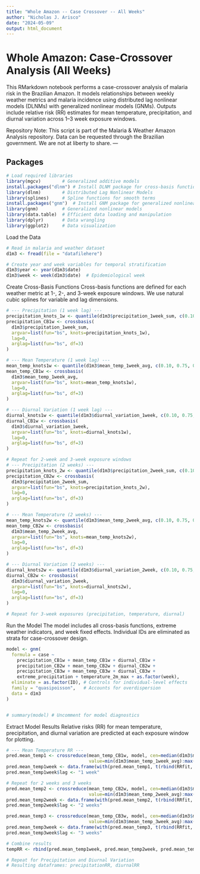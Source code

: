 ---
title: "Whole Amazon -- Case Crossover -- All Weeks"
author: "Nicholas J. Arisco"
date: "2024-05-09"
output: html_document
---

# Whole Amazon: Case-Crossover Analysis (All Weeks)

This RMarkdown notebook performs a case-crossover analysis of malaria risk in the Brazilian Amazon. It models relationships between weekly weather metrics and malaria incidence using distributed lag nonlinear models (DLNMs) with generalized nonlinear models (GNMs). Outputs include relative risk (RR) estimates for mean temperature, precipitation, and diurnal variation across 1–3 week exposure windows.

Repository Note:
This script is part of the Malaria & Weather Amazon Analysis repository. Data can be requested through the Brazilian government. We are not at liberty to share.
---

## Packages
```{r}
# Load required libraries
library(mgcv)        # Generalized additive models
install.packages("dlnm") # Install DLNM package for cross-basis functions
library(dlnm)        # Distributed Lag Nonlinear Models
library(splines)     # Spline functions for smooth terms
install.packages("gnm")  # Install GNM package for generalized nonlinear models
library(gnm)         # Generalized nonlinear models
library(data.table)  # Efficient data loading and manipulation
library(dplyr)       # Data wrangling
library(ggplot2)     # Data visualization
```

Load the Data
``` {r}

# Read in malaria and weather dataset
d1m3 <- fread(file = "datafilehere")

# Create year and week variables for temporal stratification
d1m3$year <- year(d1m3$date)
d1m3$week <- week(d1m3$date)  # Epidemiological week
```

Create Cross-Basis Functions
Cross-basis functions are defined for each weather metric at 1-, 2-, and 3-week exposure windows. We use natural cubic splines for variable and lag dimensions.

```{r}

# --- Precipitation (1 week lag) ---
precipitation_knots_1w <- quantile(d1m3$precipitation_1week_sum, c(0.10, 0.75, 0.90))
precipitation_CB1w <- crossbasis(
  d1m3$precipitation_1week_sum, 
  argvar=list(fun="bs", knots=precipitation_knots_1w), 
  lag=0, 
  arglag=list(fun="bs", df=3)
)

# --- Mean Temperature (1 week lag) ---
mean_temp_knots1w <- quantile(d1m3$mean_temp_1week_avg, c(0.10, 0.75, 0.90))
mean_temp_CB1w <- crossbasis(
  d1m3$mean_temp_1week_avg, 
  argvar=list(fun="bs", knots=mean_temp_knots1w), 
  lag=0, 
  arglag=list(fun="bs", df=3)
)

# --- Diurnal Variation (1 week lag) ---
diurnal_knots1w <- quantile(d1m3$diurnal_variation_1week, c(0.10, 0.75, 0.90))
diurnal_CB1w <- crossbasis(
  d1m3$diurnal_variation_1week, 
  argvar=list(fun="bs", knots=diurnal_knots1w), 
  lag=0, 
  arglag=list(fun="bs", df=3)
)

# Repeat for 2-week and 3-week exposure windows
# --- Precipitation (2 weeks) ---
precipitation_knots_2w <- quantile(d1m3$precipitation_2week_sum, c(0.10, 0.75, 0.90))
precipitation_CB2w <- crossbasis(
  d1m3$precipitation_2week_sum, 
  argvar=list(fun="bs", knots=precipitation_knots_2w), 
  lag=0, 
  arglag=list(fun="bs", df=3)
)

# --- Mean Temperature (2 weeks) ---
mean_temp_knots2w <- quantile(d1m3$mean_temp_2week_avg, c(0.10, 0.75, 0.90))
mean_temp_CB2w <- crossbasis(
  d1m3$mean_temp_2week_avg, 
  argvar=list(fun="bs", knots=mean_temp_knots2w), 
  lag=0, 
  arglag=list(fun="bs", df=3)
)

# --- Diurnal Variation (2 weeks) ---
diurnal_knots2w <- quantile(d1m3$diurnal_variation_2week, c(0.10, 0.75, 0.90))
diurnal_CB2w <- crossbasis(
  d1m3$diurnal_variation_2week, 
  argvar=list(fun="bs", knots=diurnal_knots2w), 
  lag=0, 
  arglag=list(fun="bs", df=3)
)

# Repeat for 3-week exposures (precipitation, temperature, diurnal)

```
Run the Model
The model includes all cross-basis functions, extreme weather indicators, and week fixed effects. Individual IDs are eliminated as strata for case-crossover design.

```{r}

model <- gnm(
  formula = case ~ 
    precipitation_CB1w + mean_temp_CB1w + diurnal_CB1w +
    precipitation_CB2w + mean_temp_CB2w + diurnal_CB2w +
    precipitation_CB3w + mean_temp_CB3w + diurnal_CB3w +
    extreme_precipitation + temperature_2m_max + as.factor(week),
  eliminate = as.factor(ID), # Controls for individual-level effects
  family = "quasipoisson",   # Accounts for overdispersion
  data = d1m3
)


# summary(model) # Uncomment for model diagnostics

```

Extract Model Results
Relative risks (RR) for mean temperature, precipitation, and diurnal variation are predicted at each exposure window for plotting.

```{r}
# --- Mean Temperature RR ---
pred.mean_temp1 <- crossreduce(mean_temp_CB1w, model, cen=median(d1m3$mean_temp_1week_avg),
                               value=min(d1m3$mean_temp_1week_avg):max(d1m3$mean_temp_1week_avg))
pred.mean_temp1week <- data.frame(with(pred.mean_temp1, t(rbind(RRfit, RRlow, RRhigh))))
pred.mean_temp1week$lag <- "1 week"

# Repeat for 2 weeks and 3 weeks
pred.mean_temp2 <- crossreduce(mean_temp_CB2w, model, cen=median(d1m3$mean_temp_2week_avg),
                               value=min(d1m3$mean_temp_2week_avg):max(d1m3$mean_temp_2week_avg))
pred.mean_temp2week <- data.frame(with(pred.mean_temp2, t(rbind(RRfit, RRlow, RRhigh))))
pred.mean_temp2week$lag <- "2 weeks"

pred.mean_temp3 <- crossreduce(mean_temp_CB3w, model, cen=median(d1m3$mean_temp_3week_avg),
                               value=min(d1m3$mean_temp_3week_avg):max(d1m3$mean_temp_3week_avg))
pred.mean_temp3week <- data.frame(with(pred.mean_temp3, t(rbind(RRfit, RRlow, RRhigh))))
pred.mean_temp3week$lag <- "3 weeks"

# Combine results
tempRR <- rbind(pred.mean_temp1week, pred.mean_temp2week, pred.mean_temp3week)

# Repeat for Precipitation and Diurnal Variation
# Resulting dataframes: precipitationRR, diurnalRR

```

